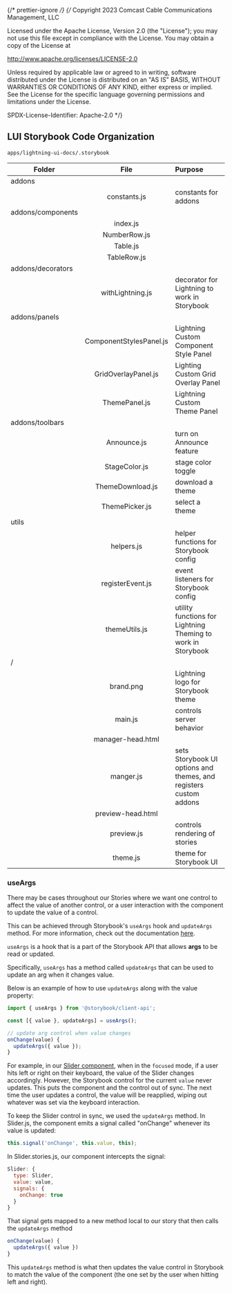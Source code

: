 {/* prettier-ignore */}
{/*
Copyright 2023 Comcast Cable Communications Management, LLC

Licensed under the Apache License, Version 2.0 (the "License");
you may not use this file except in compliance with the License.
You may obtain a copy of the License at

http://www.apache.org/licenses/LICENSE-2.0

Unless required by applicable law or agreed to in writing, software
distributed under the License is distributed on an "AS IS" BASIS,
WITHOUT WARRANTIES OR CONDITIONS OF ANY KIND, either express or implied.
See the License for the specific language governing permissions and
limitations under the License.

SPDX-License-Identifier: Apache-2.0
\*/}


<Meta title="Docs/Storybook Structure" />

## LUI Storybook Code Organization

`apps/lightning-ui-docs/.storybook`

| Folder            |          File           | Purpose                                                           |
| ----------------- | :---------------------: | :---------------------------------------------------------------- |
| addons            |                         |                                                                   |
|                   |      constants.js       | constants for addons                                              |
| addons/components |                         |                                                                   |
|                   |        index.js         |                                                                   |
|                   |      NumberRow.js       |                                                                   |
|                   |        Table.js         |                                                                   |
|                   |       TableRow.js       |                                                                   |
| addons/decorators |                         |                                                                   |
|                   |    withLightning.js     | decorator for Lightning to work in Storybook                      |
| addons/panels     |                         |                                                                   |
|                   | ComponentStylesPanel.js | Lightning Custom Component Style Panel                            |
|                   |   GridOverlayPanel.js   | Lighting Custom Grid Overlay Panel                                |
|                   |      ThemePanel.js      | Lightning Custom Theme Panel                                      |
| addons/toolbars   |                         |                                                                   |
|                   |       Announce.js       | turn on Announce feature                                          |
|                   |      StageColor.js      | stage color toggle                                                |
|                   |    ThemeDownload.js     | download a theme                                                  |
|                   |     ThemePicker.js      | select a theme                                                    |
| utils             |                         |                                                                   |
|                   |       helpers.js        | helper functions for Storybook config                             |
|                   |    registerEvent.js     | event listeners for Storybook config                              |
|                   |      themeUtils.js      | utility functions for Lightning Theming to work in Storybook      |
| /                 |                         |                                                                   |
|                   |        brand.png        | Lightning logo for Storybook theme                                |
|                   |         main.js         | controls server behavior                                          |
|                   |    manager-head.html    |                                                                   |
|                   |        manger.js        | sets Storybook UI options and themes, and registers custom addons |
|                   |    preview-head.html    |                                                                   |
|                   |       preview.js        | controls rendering of stories                                     |
|                   |        theme.js         | theme for Storybook UI                                            |

### useArgs

There may be cases throughout our Stories where we want one control to affect the value of another control, or a user interaction with the component to update the value of a control.

This can be achieved through Storybook's `useArgs` hook and `updateArgs` method. For more information, check out the documentation [here](https://storybook.js.org/docs/vue/addons/addons-api#useargs).

`useArgs` is a hook that is a part of the Storybook API that allows **args** to be read or updated.

Specifically, `useArgs` has a method called `updateArgs` that can be used to update an arg when it changes value.

Below is an example of how to use `updateArgs` along with the value property:

```js
import { useArgs } from '@storybook/client-api';

const [{ value }, updateArgs] = useArgs();

// update arg control when value changes
onChange(value) {
  updateArgs({ value });
}
```

For example, in our [Slider component](../?path=/story/utilities-slider--basic), when in the `focused` mode, if a user hits left or right on their keyboard, the value of the Slider changes accordingly. However, the Storybook control for the current `value` never updates. This puts the component and the control out of sync. The next time the user updates a control, the value will be reapplied, wiping out whatever was set via the keyboard interaction.

To keep the Slider control in sync, we used the `updateArgs` method. In Slider.js, the component emits a signal called "onChange" whenever its value is updated:

```js
this.signal('onChange', this.value, this);
```

In Slider.stories.js, our component intercepts the signal:

```js
Slider: {
  type: Slider,
  value: value,
  signals: {
    onChange: true
  }
}
```

That signal gets mapped to a new method local to our story that then calls the `updateArgs` method

```js
onChange(value) {
  updateArgs({ value })
}
```

This `updateArgs` method is what then updates the value control in Storybook to match the value of the component (the one set by the user when hitting left and right).

